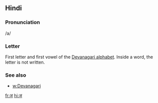 == Hindi ==

=== Pronunciation ===
/a/

=== Letter ===

First letter and first vowel of the [[Devanagari alphabet]].
Inside a word, the letter is not written.

=== See also ===

* [[w:Devanagari]]

[[fr:अ]]
[[hi:अ]]